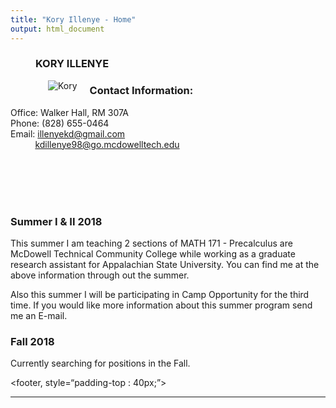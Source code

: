 ```yaml
---
title: "Kory Illenye - Home"
output: html_document
---
```


<style type="text/css">
.title {
  display: none;
}

#getting-started img {
  margin-right: 10px;
}
</style>

<figure>
<div class="row-sm-6">
### **KORY ILLENYE**
</div>

<img src="./images/illenyekd.jpg" alt="Kory" align="left" hspace="20">
</figure>

<div class="row-sm-6">

### **Contact Information:**
Office: Walker Hall, RM 307A <br>
Phone: (828) 655-0464 <br>
Email: [illenyekd@gmail.com](mailto:illenyekd@gmail.com)<br>
&nbsp;&nbsp;&nbsp;&nbsp;&nbsp;&nbsp;&nbsp;&nbsp;&nbsp; [kdillenye98@go.mcdowelltech.edu](kdillenye98@go.mcdowelltech.edu)

</div>
<br><br><br><br>
<div class="row-sm-6">

### **Summer I & II 2018**

This summer I am teaching 2 sections of MATH 171 - Precalculus are McDowell Technical Community College while working as a graduate research assistant for Appalachian State University. You can find me at the above information through out the summer.

Also this summer I will be participating in Camp Opportunity for the third time. If you would like more information about this summer program send me an E-mail. 


### **Fall 2018**
Currently searching for positions in the Fall. 





</div>

<footer, style="padding-top : 40px;">
<center>

-------





</center>
</footer>

